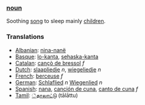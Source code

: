 ===[[noun]]===
Soothing [[song]] to sleep mainly [[child]]ren.
===Translations===
*[[Albanian]]: [[nina-nanë]]
*[[Basque]]: [[lo-kanta]], [[sehaska-kanta]]
*[[Catalan]]: [[cançò de bressol]] ''f''
*[[Dutch]]: [[slaapliedje]] ''n'', [[wiegeliedje]] ''n''
*[[French]]: [[berceuse]] ''f''
*[[German]]: [[Schlaflied]] ''n'' [[Wiegenlied]] ''n''
*[[Spanish]]: [[nana]], [[canción de cuna]], [[canto de cuna]] ''f''
*[[Tamil]]: [[்தாலாட்டு]] (tālāttu)